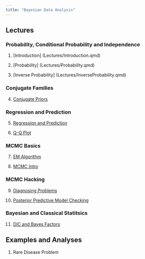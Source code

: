 ```yaml
---
title: "Bayesian Data Analysis"
---
```


## Lectures

### Probability, Conditional Probability and Independence

1. [Introduction] (Lectures/Introduction.qmd)

2. [Probability] (Lectures/Probability.qmd)

3. [Inverse Probability] (Lectures/InverseProbability.qmd)

### Conjugate Families

4. [Conjugate Priors](Lectures/conjugate.qmd)

### Regression and Prediction

5. [Regression and Prediction](Lectures/Regression.qmd)

6. [Q-Q Plot](Lectures/QQplots.qmd)

### MCMC Basics

7. [EM Algorithm](Lectures/EM.qmd)

8. [MCMC Intro](Lectures/MCMCIntro.qmd)

### MCMC Hacking

9. [Diagnosing Problems](Lectures/MCMCHacking.qmd)

10. [Posterior Predictive Model Checking](Lectures/PPMC.qmd)

### Bayesian and Classical Statitsics

11. [DIC and Bayes Factors](Lectures/DIC.qmd)


## Examples and Analyses

1. Rare Disease Problem

